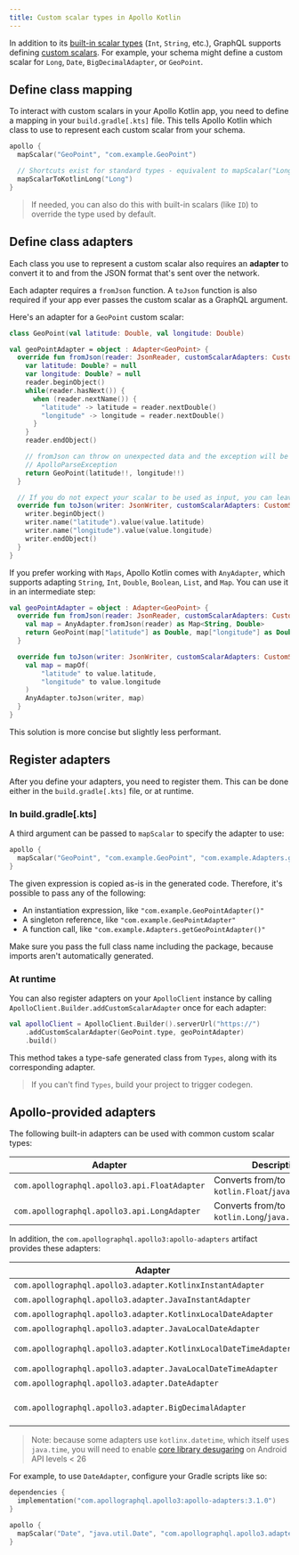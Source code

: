 ```yaml
---
title: Custom scalar types in Apollo Kotlin
---
```


In addition to its [built-in scalar types](https://graphql.org/learn/schema/#scalar-types) (`Int`, `String`, etc.), GraphQL supports defining [custom scalars](https://www.apollographql.com/docs/apollo-server/schema/custom-scalars/). For example, your schema might define a custom scalar for `Long`, `Date`, `BigDecimalAdapter`, or `GeoPoint`.

## Define class mapping

To interact with custom scalars in your Apollo Kotlin app, you need to define a mapping in your `build.gradle[.kts]` file. This tells Apollo Kotlin which class to use to represent each custom scalar from your schema.

```kotlin title="build.gradle[.kts]"
apollo {
  mapScalar("GeoPoint", "com.example.GeoPoint")

  // Shortcuts exist for standard types - equivalent to mapScalar("Long", "kotlin.Long")
  mapScalarToKotlinLong("Long")
}
```

> If needed, you can also do this with built-in scalars (like `ID`) to override the type used by default.

## Define class adapters

Each class you use to represent a custom scalar also requires an **adapter** to convert it to and from the JSON format that's sent over the network.

Each adapter requires a `fromJson` function. A `toJson` function is also required if your app ever passes the custom scalar as a GraphQL argument.

Here's an adapter for a `GeoPoint` custom scalar:

```kotlin
class GeoPoint(val latitude: Double, val longitude: Double)

val geoPointAdapter = object : Adapter<GeoPoint> {
  override fun fromJson(reader: JsonReader, customScalarAdapters: CustomScalarAdapters): GeoPoint {
    var latitude: Double? = null
    var longitude: Double? = null
    reader.beginObject()
    while(reader.hasNext()) {
      when (reader.nextName()) {
        "latitude" -> latitude = reader.nextDouble()
        "longitude" -> longitude = reader.nextDouble()
      }
    }
    reader.endObject()

    // fromJson can throw on unexpected data and the exception will be wrapped in a
    // ApolloParseException
    return GeoPoint(latitude!!, longitude!!)
  }

  // If you do not expect your scalar to be used as input, you can leave this method as TODO()
  override fun toJson(writer: JsonWriter, customScalarAdapters: CustomScalarAdapters, value: GeoPoint) {
    writer.beginObject()
    writer.name("latitude").value(value.latitude)
    writer.name("longitude").value(value.longitude)
    writer.endObject()
  }
}
```

If you prefer working with `Maps`, Apollo Kotlin comes with `AnyAdapter`, which supports adapting `String`, `Int`, `Double`, `Boolean`, `List`, and `Map`. You can use it in an intermediate step:

```kotlin
val geoPointAdapter = object : Adapter<GeoPoint> {
  override fun fromJson(reader: JsonReader, customScalarAdapters: CustomScalarAdapters): GeoPoint {
    val map = AnyAdapter.fromJson(reader) as Map<String, Double>
    return GeoPoint(map["latitude"] as Double, map["longitude"] as Double)
  }

  override fun toJson(writer: JsonWriter, customScalarAdapters: CustomScalarAdapters, value: GeoPoint) {
    val map = mapOf(
        "latitude" to value.latitude,
        "longitude" to value.longitude
    )
    AnyAdapter.toJson(writer, map)
  }
}
```

This solution is more concise but slightly less performant.

## Register adapters

After you define your adapters, you need to register them. This can be done either in the `build.gradle[.kts]` file, or at runtime.

### In build.gradle[.kts]

A third argument can be passed to `mapScalar` to specify the adapter to use:

```kotlin title="build.gradle[.kts]"
apollo {
  mapScalar("GeoPoint", "com.example.GeoPoint", "com.example.Adapters.geoPointAdapter")
}
```

The given expression is copied as-is in the generated code. Therefore, it's possible to pass any of the following:

* An instantiation expression, like `"com.example.GeoPointAdapter()"`
* A singleton reference, like `"com.example.GeoPointAdapter"`
* A function call, like `"com.example.Adapters.getGeoPointAdapter()"`

Make sure you pass the full class name including the package, because imports aren't automatically generated.

### At runtime

You can also register adapters on your `ApolloClient` instance by calling `ApolloClient.Builder.addCustomScalarAdapter` once for each adapter:

```kotlin
val apolloClient = ApolloClient.Builder().serverUrl("https://")
    .addCustomScalarAdapter(GeoPoint.type, geoPointAdapter)
    .build()
```

This method takes a type-safe generated class from `Types`, along with its corresponding adapter.

> If you can't find `Types`, build your project to trigger codegen.

## Apollo-provided adapters

The following built-in adapters can be used with common custom scalar types:

| Adapter                                      | Description                                       |
|----------------------------------------------|---------------------------------------------------|
| `com.apollographql.apollo3.api.FloatAdapter` | Converts from/to `kotlin.Float`/`java.lang.Float` |
| `com.apollographql.apollo3.api.LongAdapter`  | Converts from/to `kotlin.Long`/`java.lang.Long`   |

In addition, the `com.apollographql.apollo3:apollo-adapters` artifact provides these adapters:

| Adapter                                                         | Description                                                                                         |
|-----------------------------------------------------------------|-----------------------------------------------------------------------------------------------------|
| `com.apollographql.apollo3.adapter.KotlinxInstantAdapter`       | For `kotlinx.datetime.Instant` ISO8601 dates                                                        |
| `com.apollographql.apollo3.adapter.JavaInstantAdapter`          | For `java.time.Instant` ISO8601 dates                                                               |
| `com.apollographql.apollo3.adapter.KotlinxLocalDateAdapter`     | For `kotlinx.datetime.LocalDate` ISO8601 dates                                                      |
| `com.apollographql.apollo3.adapter.JavaLocalDateAdapter`        | For `java.time.LocalDate` ISO8601 dates                                                             |
| `com.apollographql.apollo3.adapter.KotlinxLocalDateTimeAdapter` | For `kotlinx.datetime.LocalDateTime` ISO8601 dates                                                  |
| `com.apollographql.apollo3.adapter.JavaLocalDateTimeAdapter`    | For `java.time.LocalDateTime` ISO8601 dates                                                         |
| `com.apollographql.apollo3.adapter.DateAdapter`                 | For `java.util.Date` ISO8601 dates                                                                  |
| `com.apollographql.apollo3.adapter.BigDecimalAdapter`           | For a Multiplatform `com.apollographql.apollo3.adapter.BigDecimal` class holding big decimal values |

> Note: because some adapters use `kotlinx.datetime`, which itself uses `java.time`, you will need to enable [core library desugaring](https://developer.android.com/studio/write/java8-support#library-desugaring) on Android API levels < 26

For example, to use `DateAdapter`, configure your Gradle scripts like so:

```kotlin title="build.gradle[.kts]"
dependencies {
  implementation("com.apollographql.apollo3:apollo-adapters:3.1.0")
}

apollo {
  mapScalar("Date", "java.util.Date", "com.apollographql.apollo3.adapter.DateAdapter")
}
```
